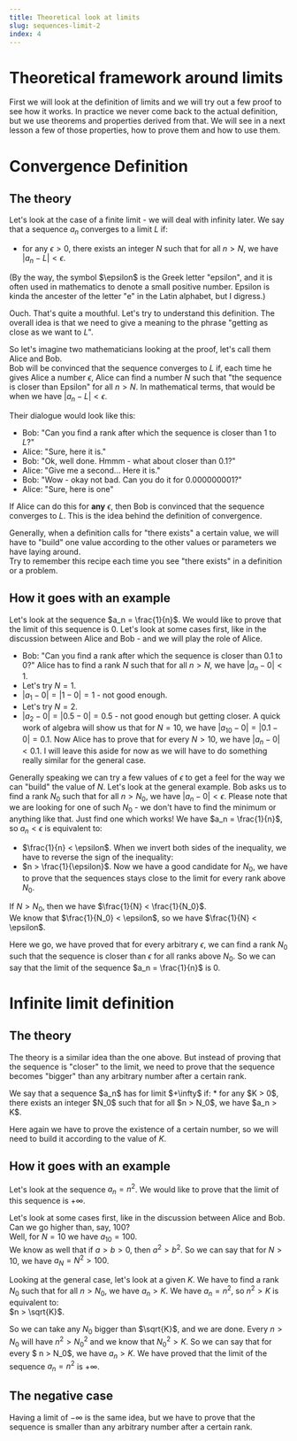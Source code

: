 ```yaml
---
title: Theoretical look at limits
slug: sequences-limit-2
index: 4
---
```



# Theoretical framework around limits
First we will look at the definition of limits and we will try out a few proof to see how it works.
In practice we never come back to the actual definition, but we use theorems and properties derived from that.
We will see in a next lesson a few of those properties, how to prove them and how to use them.

# Convergence Definition
## The theory
Let's look at the case of a finite limit - we will deal with infinity later.
<Callout>
We say that a sequence $a_n$ converges to a limit $L$ if:
* for any $\epsilon > 0$, there exists an integer $N$ such that for all $n > N$, we have $|a_n - L| < \epsilon$.
</Callout>
(By the way, the symbol $\epsilon$ is the Greek letter "epsilon", and it is often used in mathematics
to denote a small positive number. Epsilon is kinda the ancester of the letter "e" in the Latin alphabet, but I digress.)

Ouch. That's quite a mouthful.
Let's try to understand this definition.
The overall idea is that we need to give a meaning to the phrase "getting as close as we want to $L$".

So let's imagine two mathematicians looking at the proof, let's call them Alice and Bob. <br />
Bob will be convinced that the sequence converges to $L$ if, each time he gives Alice a number $\epsilon$, Alice can
find a number $N$ such that "the sequence is closer than Epsilon" for all $n > N$. In mathematical terms,
that would be when we have $|a_n - L| < \epsilon$.

Their dialogue would look like this:
* Bob: "Can you find a rank after which the sequence is closer than 1 to $L$?"
* Alice: "Sure, here it is."
* Bob: "Ok, well done. Hmmm - what about closer than 0.1?"
* Alice: "Give me a second... Here it is."
* Bob: "Wow - okay not bad. Can you do it for 0.000000001?"
* Alice: "Sure, here is one"

If Alice can do this for **any** $\epsilon$, then Bob is convinced that the sequence converges to $L$.
This is the idea behind the definition of convergence.

<Hint>
Generally, when a definition calls for "there exists" a certain value, we will have to "build" one value according to the 
other values or parameters we have laying around. <br/>
Try to remember this recipe each time you see "there exists" in a definition or a problem.
</Hint>

## How it goes with an example
Let's look at the sequence $a_n = \frac{1}{n}$.
We would like to prove that the limit of this sequence is $0$.
Let's look at some cases first, like in the discussion between Alice and Bob - and we will play the role of Alice.
* Bob: "Can you find a rank after which the sequence is closer than 0.1 to $0$?"
Alice has to find a rank $N$ such that for all $n > N$, we have $|a_n - 0| < 1$.
* Let's try $N = 1$.
* $|a_1 - 0| = |1 - 0| = 1$ - not good enough.
* Let's try $N = 2$.
* $|a_2 - 0| = |0.5 - 0| = 0.5$ - not good enough but getting closer.
A quick work of algebra will show us that for $N = 10$, we have $|a_{10} - 0| = |0.1 - 0| = 0.1$.
Now Alice has to prove that for every $N > 10$, we have $|a_n - 0| < 0.1$.
I will leave this aside for now as we will have to do something really similar for the general case.

Generally speaking we can try a few values of $\epsilon$ to get a feel for the way we can "build" the value of $N$.
Let's look at the general example.
Bob asks us to find a rank $N_0$ such that for all $n > N_0$, we have $|a_n - 0| < \epsilon$.
Please note that we are looking for one of such $N_0$ - we don't have to find the minimum or anything like that.
Just find one which works!
We have $a_n = \frac{1}{n}$, so $a_n < \epsilon$ is equivalent to:
* $\frac{1}{n} < \epsilon$.
When we invert both sides of the inequality, we have to reverse the sign of the inequality:
* $n > \frac{1}{\epsilon}$.
Now we have a good candidate for $N_0$, we have to prove that the sequences stays close to the limit for every rank above $N_0$.

If $N > N_0$, then we have $\frac{1}{N} < \frac{1}{N_0}$. <br />
We know that $\frac{1}{N_0} < \epsilon$, so we have $\frac{1}{N} < \epsilon$.

Here we go, we have proved that for every arbitrary $\epsilon$, we can find a rank $N_0$ such that the sequence is closer than $\epsilon$ for all ranks above $N_0$.
So we can say that the limit of the sequence $a_n = \frac{1}{n}$ is $0$.

# Infinite limit definition
## The theory
The theory is a similar idea than the one above. But instead of proving that the sequence is "closer" to the limit, we need to prove
that the sequence becomes "bigger" than any arbitrary number after a certain rank.

<Callout>
We say that a sequence $a_n$ has for limit $+\infty$ if:
* for any $K > 0$, there exists an integer $N_0$ such that for all $n > N_0$, we have $a_n > K$.
</Callout>

Here again we have to prove the existence of a certain number, so we will need to build it according to the value of $K$.

## How it goes with an example
Let's look at the sequence $a_n = n^2$.
We would like to prove that the limit of this sequence is $+\infty$.

Let's look at some cases first, like in the discussion between Alice and Bob.
Can we go higher than, say, $100$?<br />
Well, for $N=10$ we have $a_{10} = 100$.<br />
We know as well that if $a > b > 0$, then $a^2 > b^2$.
So we can say that for $N > 10$, we have $a_N = N^2 > 100$.

Looking at the general case, let's look at a given $K$.
We have to find a rank $N_0$ such that for all $n > N_0$, we have $a_n > K$.
We have $a_n = n^2$, so $n^2 > K$ is equivalent to: <br />
$n > \sqrt{K}$.

So we can take any $N_0$ bigger than $\sqrt{K}$, and we are done.
Every $n > N_0$ will have $n^2 > N_0^2$ and we know that $N_0^2 > K$.
So we can say that for every $ n > N_0$, we have $a_n > K$.
We have proved that the limit of the sequence $a_n = n^2$ is $+\infty$.

## The negative case
Having a limit of $-\infty$ is the same idea, but we have to prove that the sequence is smaller than any arbitrary number after a certain rank.

